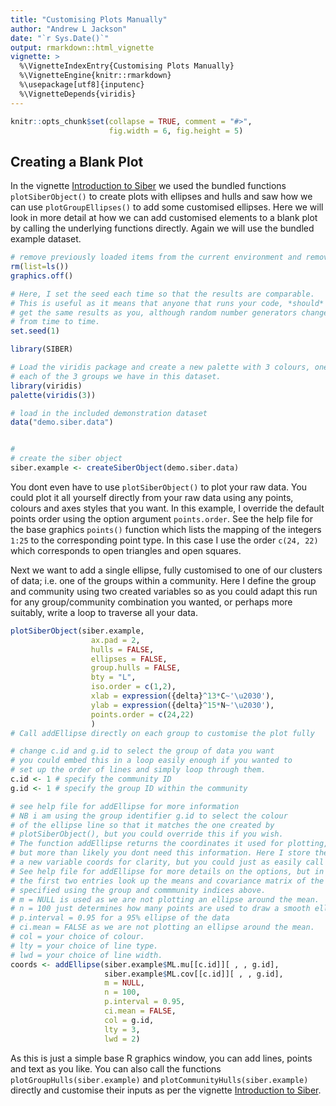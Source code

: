 ```yaml
---
title: "Customising Plots Manually"
author: "Andrew L Jackson"
date: "`r Sys.Date()`"
output: rmarkdown::html_vignette
vignette: >
  %\VignetteIndexEntry{Customising Plots Manually}
  %\VignetteEngine{knitr::rmarkdown}
  %\usepackage[utf8]{inputenc}
  %\VignetteDepends{viridis}
---
```


```r
knitr::opts_chunk$set(collapse = TRUE, comment = "#>", 
                      fig.width = 6, fig.height = 5)

```

## Creating a Blank Plot
In the vignette [Introduction to Siber](Introduction-to-SIBER.html) we used the bundled functions `plotSiberObject()` to create plots with ellipses and hulls and saw how we can use `plotGroupEllipses()` to add some customised ellipses. Here we will look in more detail at how we can add customised elements to a blank plot by calling the underlying functions directly. Again we will use the bundled example dataset.

```r
# remove previously loaded items from the current environment and remove previous graphics.
rm(list=ls())
graphics.off()

# Here, I set the seed each time so that the results are comparable. 
# This is useful as it means that anyone that runs your code, *should*
# get the same results as you, although random number generators change 
# from time to time.
set.seed(1)

library(SIBER)

# Load the viridis package and create a new palette with 3 colours, one for 
# each of the 3 groups we have in this dataset.
library(viridis)
palette(viridis(3))

# load in the included demonstration dataset
data("demo.siber.data")


#
# create the siber object
siber.example <- createSiberObject(demo.siber.data)


```

You dont even have to use `plotSiberObject()` to plot your raw data. You could plot it all yourself directly from your raw data using any points, colours and axes styles that you want. In this example, I override the default points order using the option argument `points.order`. See the help file for the base graphics `points()` function which lists the mapping of the integers `1:25` to the corresponding point type. In this case I use the order `c(24, 22)` which corresponds to open triangles and open squares.

Next we want to add a single ellipse, fully customised to one of our clusters of data; i.e. one of the groups within a community. Here I define the group and community using two created variables so as you could adapt this run for any group/community combination you wanted, or perhaps more suitably, write a loop to traverse all your data.

```r
plotSiberObject(siber.example,
                  ax.pad = 2, 
                  hulls = FALSE, 
                  ellipses = FALSE,
                  group.hulls = FALSE,
                  bty = "L",
                  iso.order = c(1,2),
                  xlab = expression({delta}^13*C~'\u2030'),
                  ylab = expression({delta}^15*N~'\u2030'),
                  points.order = c(24,22)
                  )
# Call addEllipse directly on each group to customise the plot fully

# change c.id and g.id to select the group of data you want
# you could embed this in a loop easily enough if you wanted to 
# set up the order of lines and simply loop through them.
c.id <- 1 # specify the community ID
g.id <- 1 # specify the group ID within the community

# see help file for addEllipse for more information
# NB i am using the group identifier g.id to select the colour
# of the ellipse line so that it matches the one created by 
# plotSiberObject(), but you could override this if you wish.
# The function addEllipse returns the coordinates it used for plotting, 
# but more than likely you dont need this information. Here I store these in
# a new variable coords for clarity, but you could just as easily call this tmp.
# See help file for addEllipse for more details on the options, but in short:
# the first two entries look up the means and covariance matrix of the data you
# specified using the group and commmunity indices above.
# m = NULL is used as we are not plotting an ellipse around the mean.
# n = 100 just determines how many points are used to draw a smooth ellipse.
# p.interval = 0.95 for a 95% ellipse of the data
# ci.mean = FALSE as we are not plotting an ellipse around the mean.
# col = your choice of colour.
# lty = your choice of line type.
# lwd = your choice of line width.
coords <- addEllipse(siber.example$ML.mu[[c.id]][ , , g.id],
                     siber.example$ML.cov[[c.id]][ , , g.id],
                     m = NULL,
                     n = 100,
                     p.interval = 0.95,
                     ci.mean = FALSE,
                     col = g.id,
                     lty = 3,
                     lwd = 2)
```

As this is just a simple base R graphics window, you can add lines, points and text as you like. You can also call the functions `plotGroupHulls(siber.example)` and `plotCommunityHulls(siber.example)` directly and customise their inputs as per the vignette [Introduction to Siber](Introduction-to-SIBER.html).

